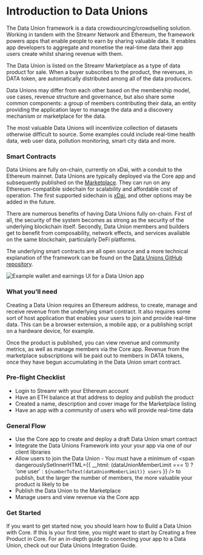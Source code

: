 



# Introduction to Data Unions
The Data Union framework is a data crowdsourcing/crowdselling solution. Working in tandem with the Streamr Network and Ethereum, the framework powers apps that enable people to earn by sharing valuable data. It enables app developers to aggregate and monetise the real-time data their app users create whilst sharing revenue with them. 

The Data Union is listed on the Streamr Marketplace as a type of data product for sale. When a buyer subscribes to the product, the revenues, in DATA token, are automatically distributed among all of the data producers.

Data Unions may differ from each other based on the membership model, use cases, revenue structure and governance, but also share some common components: a group of members contributing their data, an entity providing the application layer to manage the data and a discovery mechanism or marketplace for the data.

The most valuable Data Unions will incentivize collection of datasets otherwise difficult to source. Some examples could include real-time health data, web user data, pollution monitoring, smart city data and more.

### Smart Contracts
Data Unions are fully on-chain, currently on xDai, with a conduit to the Ethereum mainnet. Data Unions are typically deployed via the Core app and subsequently published on the <a href="https://streamr.network/marketplace" target="_blank" rel="noopener noreferrer">Marketplace</a>. They can run on any Ethereum-compatible sidechain for scalability and affordable cost of operation. The first supported sidechain is <a href="https://www.xdaichain.com" target="_blank" rel="noopener noreferrer">xDai</a>, and other options may be added in the future.

There are numerous benefits of having Data Unions fully on-chain. First of all, the security of the system becomes as strong as the security of the underlying blockchain itself. Secondly, Data Union members and builders get to benefit from composability, network effects, and services available on the same blockchain, particularly DeFi platforms.

The underlying smart contracts are all open source and a more technical explanation of the framework can be found on the <a href="https://github.com/streamr-dev/data-union-solidity" target="_blank" rel="noopener noreferrer">Data Unions GitHub repository</a>.

<Image
  lightbox
  mobileSrc={RevenueAndDataMobile2x}
  src={RevenueAndData}
  highResSrc={RevenueAndData2x}
  alt="Example wallet and earnings UI for a Data Union app"
  figCaption="Example wallet and earnings UI for a Data Union app"
/>

### What you’ll need
Creating a Data Union requires an Ethereum address, to create, manage and receive revenue from the underlying smart contract. It also requires some sort of host application that enables your users to join and provide real-time data. This can be a browser extension, a mobile app, or a publishing script on a hardware device, for example.

Once the product is published, you can view revenue and community metrics, as well as manage members via the Core app. Revenue from the marketplace subscriptions will be paid out to members in DATA tokens, once they have begun accumulating in the Data Union smart contract.

### Pre-flight Checklist

<div className={docsStyles.checklist}>

- Login to Streamr with your Ethereum account
- Have an ETH balance at that address to deploy and publish the product
- Created a name, description and cover image for the Marketplace listing
- Have an app with a community of users who will provide real-time data

</div>

### General Flow
- Use the Core app to create and deploy a draft Data Union smart contract
- Integrate the Data Unions Framework into your your app via one of our <Link to={docsLinks.sdkOverview}>client libraries</Link>
- Allow users to join the Data Union - You must have a minimum of <span dangerouslySetInnerHTML={{
    __html: (dataUnionMemberLimit === 1) ? 'one user' : `${numberToText(dataUnionMemberLimit)} users`
}} /> to publish, but the larger the number of members, the more valuable your product is likely to be
- Publish the Data Union to the Marketplace
- Manage users and view revenue via the Core app

### Get Started
If you want to get started now, you should learn how to <Link to={docsLinks.dataUnionsInCore}>Build a Data Union with Core</Link>. If this is your first time, you might want to start by <Link to={docsLinks.products}>Creating a free Product in Core</Link>. For an in-depth guide to connecting your app to a Data Union, check out our <Link to={docsLinks.joinAndWithdraw}>Data Unions Integration Guide</Link>.
